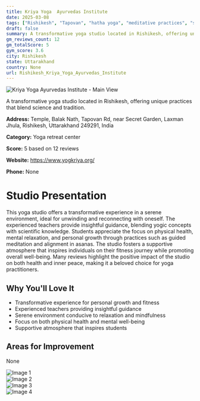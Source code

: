 ```yaml
---
title: Kriya Yoga  Ayurvedas Institute
date: 2025-03-08
tags: ["Rishikesh", "Tapovan", "hatha yoga", "meditative practices", "serene atmosphere", "transformative experience", "Rishikesh"]  
draft: false
summary: A transformative yoga studio located in Rishikesh, offering unique practices that blend science and tradition.
gm_reviews_count: 12
gm_totalScore: 5
gym_score: 3.6
city: Rishikesh
state: Uttarakhand
country: None
url: Rishikesh_Kriya_Yoga_Ayurvedas_Institute
---
```


<div className="aspect-[16/9] relative my-8">
  <img 
    src="https://lh5.googleusercontent.com/p/AF1QipOijySgqjvZSTgMy8ync3A4NyM2hIxx1Mj__iRc=w1920-h1080-k-no"
    alt="Kriya Yoga  Ayurvedas Institute - Main View"
    className="object-cover absolute inset-0 w-full h-full rounded-lg"
  />
</div>

A transformative yoga studio located in Rishikesh, offering unique practices that blend science and tradition.

**Address:** Temple, Balak Nath, Tapovan Rd, near Secret Garden, Laxman Jhula, Rishikesh, Uttarakhand 249291, India

**Category:** Yoga retreat center

**Score:** 5 based on 12 reviews

**Website:** https://www.yogkriya.org/

**Phone:** None

# Studio Presentation

This yoga studio offers a transformative experience in a serene environment, ideal for unwinding and reconnecting with oneself. The experienced teachers provide insightful guidance, blending yogic concepts with scientific knowledge. Students appreciate the focus on physical health, mental relaxation, and personal growth through practices such as guided meditation and alignment in asanas. The studio fosters a supportive atmosphere that inspires individuals on their fitness journey while promoting overall well-being. Many reviews highlight the positive impact of the studio on both health and inner peace, making it a beloved choice for yoga practitioners.

## Why You'll Love It

- Transformative experience for personal growth and fitness
- Experienced teachers providing insightful guidance
- Serene environment conducive to relaxation and mindfulness
- Focus on both physical health and mental well-being
- Supportive atmosphere that inspires students

## Areas for Improvement

None

<div className="grid grid-cols-1 xl:grid-cols-2 gap-4 my-8">
<div className="aspect-[4/3] relative"><img src="https://lh3.googleusercontent.com/p/AF1QipOGq8IIct5GeN3e_VnSwB_qx51HqiOK3Krhdk2l=w1920-h1080-k-no" alt="Image 1" className="object-cover absolute inset-0 w-full h-full rounded-lg" /></div>
<div className="aspect-[4/3] relative"><img src="https://lh5.googleusercontent.com/p/AF1QipOKyxBUSoo0mSaCzCc8tZQdL5_U1igzt_oI9ndh=w1920-h1080-k-no" alt="Image 2" className="object-cover absolute inset-0 w-full h-full rounded-lg" /></div>
<div className="aspect-[4/3] relative"><img src="https://lh5.googleusercontent.com/p/AF1QipMown-wzTlxUh_ktlvGat_B4F8OJPbDYZO0XEM6=w1920-h1080-k-no" alt="Image 3" className="object-cover absolute inset-0 w-full h-full rounded-lg" /></div>
<div className="aspect-[4/3] relative"><img src="https://lh3.googleusercontent.com/p/AF1QipPgc8tm0N9HF1eZ_C6xoh1HC2niNVyuFYckEuNa=w1920-h1080-k-no" alt="Image 4" className="object-cover absolute inset-0 w-full h-full rounded-lg" /></div>
</div>